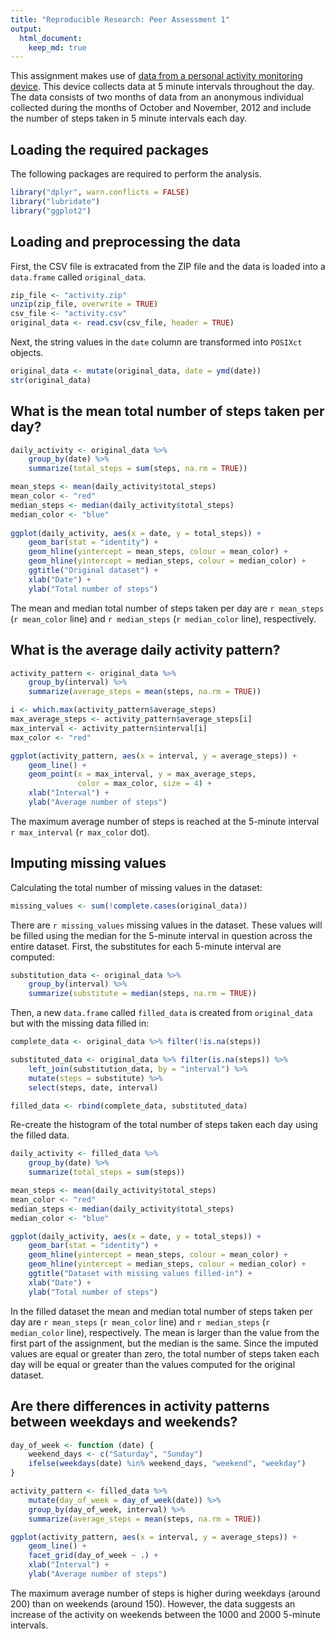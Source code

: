 ```yaml
---
title: "Reproducible Research: Peer Assessment 1"
output: 
  html_document:
    keep_md: true
---
```


This assignment makes use of [data from a personal activity monitoring device][1]. 
This device collects data at 5 minute intervals throughout the day. The data 
consists of two months of data from an anonymous individual collected during
the months of October and November, 2012 and include the number of steps 
taken in 5 minute intervals each day.

[1]: https://d396qusza40orc.cloudfront.net/repdata%2Fdata%2Factivity.zip

## Loading the required packages

The following packages are required to perform the analysis.

```r
library("dplyr", warn.conflicts = FALSE)
library("lubridate")
library("ggplot2")
```

## Loading and preprocessing the data

First, the CSV file is extracated from the ZIP file and the data 
is loaded into a `data.frame` called `original_data`.

```r
zip_file <- "activity.zip"
unzip(zip_file, overwrite = TRUE)
csv_file <- "activity.csv"
original_data <- read.csv(csv_file, header = TRUE)
```

Next, the string values in the `date` column are transformed into 
`POSIXct` objects.

```r
original_data <- mutate(original_data, date = ymd(date))
str(original_data)
```

## What is the mean total number of steps taken per day?

```r
daily_activity <- original_data %>%
    group_by(date) %>%
    summarize(total_steps = sum(steps, na.rm = TRUE))

mean_steps <- mean(daily_activity$total_steps)
mean_color <- "red"
median_steps <- median(daily_activity$total_steps)
median_color <- "blue"
    
ggplot(daily_activity, aes(x = date, y = total_steps)) +
    geom_bar(stat = "identity") +
    geom_hline(yintercept = mean_steps, colour = mean_color) +
    geom_hline(yintercept = median_steps, colour = median_color) +
    ggtitle("Original dataset") +
    xlab("Date") +
    ylab("Total number of steps")
```

The mean and median total number of steps taken per day are `r mean_steps` 
(`r mean_color` line) and `r median_steps` (`r median_color` line),
respectively.

## What is the average daily activity pattern?

```r
activity_pattern <- original_data %>%
    group_by(interval) %>%
    summarize(average_steps = mean(steps, na.rm = TRUE))

i <- which.max(activity_pattern$average_steps)
max_average_steps <- activity_pattern$average_steps[i]
max_interval <- activity_pattern$interval[i]
max_color <- "red"

ggplot(activity_pattern, aes(x = interval, y = average_steps)) +
    geom_line() +
    geom_point(x = max_interval, y = max_average_steps,
               color = max_color, size = 4) +
    xlab("Interval") +
    ylab("Average number of steps")
```

The maximum average number of steps is reached at the 5-minute interval 
`r max_interval` (`r max_color` dot).

## Imputing missing values

Calculating the total number of missing values in the dataset:

```r
missing_values <- sum(!complete.cases(original_data))
```

There are `r missing_values` missing values in the dataset. These values will
be filled using the median for the 5-minute interval in question across the 
entire dataset. First, the substitutes for each 5-minute interval are computed:

```r
substitution_data <- original_data %>%
    group_by(interval) %>%
    summarize(substitute = median(steps, na.rm = TRUE))
```

Then, a new `data.frame` called `filled_data` is created from `original_data` 
but with the missing data filled in:

```r
complete_data <- original_data %>% filter(!is.na(steps))

substituted_data <- original_data %>% filter(is.na(steps)) %>%
    left_join(substitution_data, by = "interval") %>%
    mutate(steps = substitute) %>%
    select(steps, date, interval)

filled_data <- rbind(complete_data, substituted_data)
```

Re-create the histogram of the total number of steps taken each day using
the filled data.

```r
daily_activity <- filled_data %>%
    group_by(date) %>%
    summarize(total_steps = sum(steps))

mean_steps <- mean(daily_activity$total_steps)
mean_color <- "red"
median_steps <- median(daily_activity$total_steps)
median_color <- "blue"

ggplot(daily_activity, aes(x = date, y = total_steps)) +
    geom_bar(stat = "identity") +
    geom_hline(yintercept = mean_steps, colour = mean_color) +
    geom_hline(yintercept = median_steps, colour = median_color) +
    ggtitle("Dataset with missing values filled-in") +
    xlab("Date") +
    ylab("Total number of steps")
```

In the filled dataset the mean and median total number of steps taken 
per day are `r mean_steps` (`r mean_color` line) and `r median_steps`
(`r median_color` line), respectively. The mean is larger than the value
from the first part of the assignment, but the median is the same.
Since the imputed values are equal or greater than zero, the total number of 
steps taken each day will be equal or greater than the values computed 
for the original dataset.

## Are there differences in activity patterns between weekdays and weekends?

```r
day_of_week <- function (date) {
    weekend_days <- c("Saturday", "Sunday")
    ifelse(weekdays(date) %in% weekend_days, "weekend", "weekday")
}

activity_pattern <- filled_data %>%
    mutate(day_of_week = day_of_week(date)) %>%
    group_by(day_of_week, interval) %>%
    summarize(average_steps = mean(steps, na.rm = TRUE))

ggplot(activity_pattern, aes(x = interval, y = average_steps)) +
    geom_line() +
    facet_grid(day_of_week ~ .) +
    xlab("Interval") +
    ylab("Average number of steps")
```

The maximum average number of steps is higher during weekdays (around 200)
than on weekends (around 150). However, the data suggests an increase of the
activity on weekends between the 1000 and 2000 5-minute intervals.
